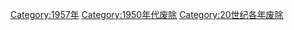 {{Commonscat|1957 disestablishments}}
{{discat|195|7}}

[[Category:1957年|Category:1957年]]
[[Category:1950年代废除|Category:1950年代废除]]
[[Category:20世纪各年废除|Category:20世纪各年废除]]